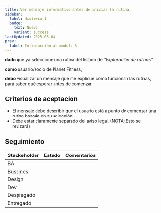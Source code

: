 ```yaml
---
title: Ver mensaje informativo antes de iniciar la rutina.
sidebar:
  label: Historia 1
  badge:
    text: Nuevo
    variant: success
lastUpdated: 2025-05-04
prev:
  label: Introducción al módulo 3
---
```



**dado** que ya seleccione una rutina del listado de _"Exploración de rutinas"_

**como** usuario/socio de Planet Fitness,

**debo** visualizar un mensaje que me explique cómo funcionan las rutinas,
para saber qué esperar antes de comenzar.

## Criterios de aceptación

- El mensaje debe describir que el usuario está a punto de comenzar una rutina basada en su selección.
- Debe estar claramente separado del aviso legal. (NOTA: Esto se revizará)

## Seguimiento

| Stackeholder |                     Estado                    |             Comentarios             |
|--------------|-----------------------------------------------|------------------------------------ |
| BA           | <Badge text="Terminado" variant="note" />     |                                     |
| Bussines     | <Badge text="Pendiente" variant="caution" />  |                                     |
| Design       | <Badge text="Pendiente" variant="caution" />  |                                     |
| Dev          | <Badge text="Pendiente" variant="caution" />  |                                     |
| Desplegado   | <Badge text="Pendiente" variant="caution" />  |                                     |
| Entregado    | <Badge text="Pendiente" variant="caution" />  |                                     |


